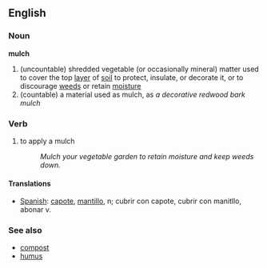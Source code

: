 ==English==
===Noun===
'''mulch'''
{{wikipedia}}
# (uncountable) shredded vegetable (or occasionally mineral) matter used to cover the top [[layer]] of [[soil]] to protect, insulate, or decorate it, or to discourage [[weed]]s or retain [[moisture]]
# (countable) a material used as mulch, as ''a decorative redwood bark mulch''

===Verb===
# to apply a mulch
#:''Mulch your vegetable garden to retain moisture and keep weeds down.''


====Translations====
*[[Spanish]]: [[capote]], [[mantillo]], n; cubrir con capote, cubrir con manitllo, abonar v.

===See also===
*[[compost]]
*[[humus]]